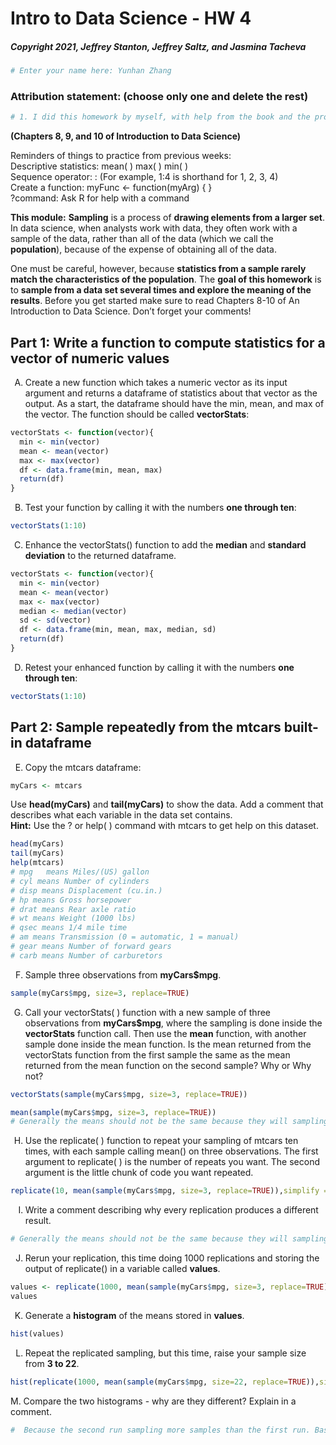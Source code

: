 # Intro to Data Science - HW 4

##### Copyright 2021, Jeffrey Stanton, Jeffrey Saltz, and Jasmina Tacheva


```{r}
# Enter your name here: Yunhan Zhang
```

### Attribution statement: (choose only one and delete the rest)


```{r}
# 1. I did this homework by myself, with help from the book and the professor.
```

**(Chapters 8, 9, and 10 of Introduction to Data Science)** <br>

Reminders of things to practice from previous weeks: <br>
Descriptive statistics: 	mean( )  max( ) min( )<br>
Sequence operator:		: (For example, 1:4 is shorthand for 1, 2, 3, 4)<br>
Create a function:		myFunc <- function(myArg) { }<br>
?command:			Ask R for help with a command<br>

**This module:** **Sampling** is a process of **drawing elements from a larger set**. In data science, when analysts work with data, they often work with a sample of the data, rather than all of the data (which we call the **population**), because of the expense of obtaining all of the data. <br>

One must be careful, however, because **statistics from a sample rarely match the characteristics of the population**. The **goal of this homework** is to **sample from a data set several times and explore the meaning of the results**. Before you get started make sure to read Chapters 8-10 of An Introduction to Data Science. Don’t forget your comments!


## Part 1: Write a function to compute statistics for a vector of numeric values

A.	Create a new function which takes a numeric vector as its input argument and returns a dataframe of statistics about that vector as the output. As a start, the dataframe should have the min, mean, and max of the vector. The function should be called **vectorStats**:


```{r}
vectorStats <- function(vector){
  min <- min(vector)
  mean <- mean(vector)
  max <- max(vector)
  df <- data.frame(min, mean, max)
  return(df)
}
```

B.	Test your function by calling it with the numbers **one through ten**:


```{r}
vectorStats(1:10)
```

C.	Enhance the vectorStats() function to add the **median** and **standard deviation** to the returned dataframe.


```{r}
vectorStats <- function(vector){
  min <- min(vector)
  mean <- mean(vector)
  max <- max(vector)
  median <- median(vector)
  sd <- sd(vector)
  df <- data.frame(min, mean, max, median, sd)
  return(df)
}
```

D.	Retest your enhanced function by calling it with the numbers **one through ten**:


```{r}
vectorStats(1:10)
```

## Part 2: Sample repeatedly from the mtcars built-in dataframe

E.	Copy the mtcars dataframe:


```{r}
myCars <- mtcars
```

Use **head(myCars)** and **tail(myCars)** to show the data. Add a comment that describes what each variable in the data set contains. <br>
**Hint:** Use the ?  or help( ) command with mtcars to get help on this dataset.


```{r}
head(myCars)
tail(myCars)
help(mtcars)
# mpg	means Miles/(US) gallon
# cyl means Number of cylinders
# disp means Displacement (cu.in.)
# hp means Gross horsepower
# drat means Rear axle ratio
# wt means Weight (1000 lbs)
# qsec means 1/4 mile time
# am means Transmission (0 = automatic, 1 = manual)
# gear means Number of forward gears
# carb means Number of carburetors
```

F.	Sample three observations from **myCars$mpg**.


```{r}
sample(myCars$mpg, size=3, replace=TRUE)
```

G.	Call your vectorStats( ) function with a new sample of three observations from **myCars$mpg**, where the sampling is done inside the **vectorStats** function call. Then use the **mean** function, with another sample done inside the mean function. Is the mean returned from the vectorStats function from the first sample the same as the mean returned from the mean function on the second sample? Why or Why not?


```{r}
vectorStats(sample(myCars$mpg, size=3, replace=TRUE))
```
```{r}
mean(sample(myCars$mpg, size=3, replace=TRUE))
# Generally the means should not be the same because they will sampling different samples in the most cases but with some extreme cases, the means will be the same.
```

H.	Use the replicate( ) function to repeat your sampling of mtcars ten times, with each sample calling mean() on three observations. The first argument to replicate( ) is the number of repeats you want. The second argument is the little chunk of code you want repeated.


```{r}
replicate(10, mean(sample(myCars$mpg, size=3, replace=TRUE)),simplify = TRUE)
```

I.	Write a comment describing why every replication produces a different result.


```{r}
# Generally the means should not be the same because they will sampling different samples in the most cases but with some extreme cases, the means will be the same (I did get two same means from my first run).
```

J.	Rerun your replication, this time doing 1000 replications and storing the output of replicate() in a variable called **values**.


```{r}
values <- replicate(1000, mean(sample(myCars$mpg, size=3, replace=TRUE)),simplify = TRUE)
values
```

K.	 Generate a **histogram** of the means stored in **values**. 


```{r}
hist(values)
```

L.	Repeat the replicated sampling, but this time, raise your sample size from **3 to 22**. 


```{r}
hist(replicate(1000, mean(sample(myCars$mpg, size=22, replace=TRUE)),simplify = TRUE))
```

M. Compare the two histograms - why are they different? Explain in a comment.


```{r}
#  Because the second run sampling more samples than the first run. Based on the law of large numbers: more samples you sampling, more stable result you will get.
```
